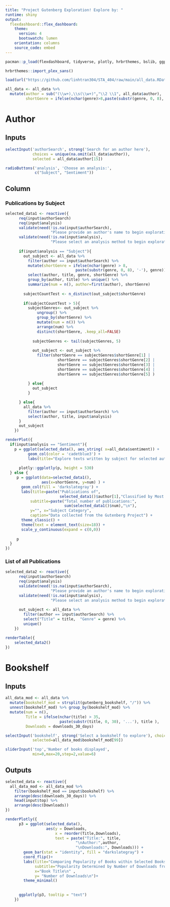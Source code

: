 ```yaml
---
title: "Project Gutenberg Exploration! Explore by: "
runtime: shiny
output: 
  flexdashboard::flex_dashboard:
    theme: 
      version: 4
      bootswatch: lumen
    orientation: columns
    source_code: embed 
---
```


```r
pacman::p_load(flexdashboard, tidyverse, plotly, hrbrthemes, bslib, ggpubr)

hrbrthemes::import_plex_sans()

load(url("https://github.com/linhtran304/STA_404/raw/main/all_data.RData"))

all_data <- all_data %>%
  mutate(author = sub("(\\w+),\\s(\\w+)","\\2 \\1", all_data$author),
         shortGenre = ifelse(nchar(genre)>8,paste(substr(genre, 0, 8), '-'), genre))
```


Author
===

Inputs {.sidebar}
-----------------------------------------------------------------------

```r
selectInput('authorSearch', strong('Search for an author here'), 
            choices = unique(na.omit(all_data$author)),
            selected = all_data$author[15])

radioButtons('analysis', 'Choose an analysis:', 
             c("Subject", "Sentiment"))
```

Column {data-width=1000}
-----------------------------------------------------------------------
### Publications by Subject 
```r
selected_data1 <- reactive({
      req(input$authorSearch)
      req(input$analysis)
      validate(need(!is.na(input$authorSearch), 
                    "Please provide an author's name to begin exploration."))
      validate(need(!is.na(input$analysis), 
                    "Please select an analysis method to begin exploration."))
      
      if(input$analysis == "Subject"){
        out_subject <- all_data %>%
          filter(author == input$authorSearch) %>%
          mutate(shortGenre = ifelse(nchar(genre) > 8, 
                               paste(substr(genre, 0, 8), '-'), genre)) %>%
          select(author, title, genre, shortGenre) %>%
          group_by(author, title) %>% unique() %>%
          summarize(num = n(), author=first(author), shortGenre)
        
        subjectCountTest <- n_distinct(out_subject$shortGenre)
        
        if(subjectCountTest > 5){
          subjectGenres<- out_subject %>% 
              ungroup() %>% 
              group_by(shortGenre) %>%
              mutate(num = n()) %>%
              arrange(num) %>%
              distinct(shortGenre, .keep_all=FALSE) 
            
            subjectGenres <- tail(subjectGenres, 5)
            
            out_subject <- out_subject %>%
              filter(shortGenre == subjectGenres$shortGenre[1] |
                       shortGenre == subjectGenres$shortGenre[2] |
                       shortGenre == subjectGenres$shortGenre[3] |
                       shortGenre == subjectGenres$shortGenre[4] |
                       shortGenre == subjectGenres$shortGenre[5] )
          
          } else{
            out_subject
          }

      } else{
        all_data %>%
          filter(author == input$authorSearch) %>%
          select(author, title, input$analysis)
      }
      out_subject
    })

renderPlot({
  if(input$analysis == "Sentiment"){
    p = ggplot(selected_data(), aes_string( x=all_data$sentiment)) + 
          geom_col(color = 'cadetblue3') + 
          labs(title="Explore texts written by subject for selected author") 
          
      plotly::ggplotly(p, height = 530)
  } else {
     p = ggplot(data=selected_data1(),
                aes(x=shortGenre, y=num) ) +
       geom_col(fill = 'darkslategray') +
       labs(title=paste("Publications of",
                        selected_data1()$author[1],"Classified by Most Popular Genres"),
           subtitle=paste("Total number of publications:",
                          sum(selected_data1()$num),"\n"), 
           y="", x="Subject Category",
           caption="Data collected from the Gutenberg Project") +
       theme_classic() + 
       theme(text = element_text(size=18)) +
       scale_y_continuous(expand = c(0,0))
     
     p
  }
})
```

### List of all Publications
```r
selected_data2 <- reactive({
      req(input$authorSearch)
      req(input$analysis)
      validate(need(!is.na(input$authorSearch), 
                    "Please provide an author's name to begin exploration."))
      validate(need(!is.na(input$analysis), 
                    "Please select an analysis method to begin exploration."))
      
      out_subject <- all_data %>%
        filter(author == input$authorSearch) %>%
        select("Title" = title,  "Genre" = genre) %>%
        unique() 
    })

renderTable({
    selected_data2()
})
```

Bookshelf
===

Inputs {.sidebar}
-----------------------------------------------------------------------
```r
all_data_mod <- all_data %>% 
  mutate(bookshelf_mod = strsplit(gutenberg_bookshelf, "/")) %>%
  unnest(bookshelf_mod) %>% group_by(bookshelf_mod) %>% 
  mutate(num = n(),
         Title = ifelse(nchar(title) > 35,
                        paste(substr(title, 0, 30), '...'), title ),
         Downloads = downloads_30_days)

selectInput('bookshelf', strong('Select a bookshelf to explore'), choices=unique(na.omit(all_data_mod$bookshelf_mod)), 
            selected=all_data_mod$bookshelf_mod[99])

sliderInput('top','Number of books displayed',
            min=0,max=20,step=2,value=6)
```

Outputs {.no-padding}
-----------------------------------------------------------------------
```r
selected_data <- reactive({
  all_data_mod <- all_data_mod %>% 
    filter(bookshelf_mod == input$bookshelf) %>% 
    arrange(desc(downloads_30_days)) %>% 
    head(input$top) %>% 
    arrange(desc(Downloads))
})

renderPlotly({
      p3 = ggplot(selected_data(),  
                  aes(y = Downloads,
                      x = reorder(Title,Downloads), 
                      text = paste("Title:", title, 
                               "\nAuthor:",author,
                               "\nDownloads:", Downloads))) +
        geom_bar(stat = "identity", fill = "darkslategray") +
        coord_flip()+
        labs(title="Comparing Popularity of Books within Selected Bookshelf",
             subtitle="Popularity Determined by Number of Downloads from Project, Guetenberg in the Past 30 Days.",
             x="Book Title\n" ,
             y= "Number of Downloads\n")+
        theme_minimal() 
      
      
      ggplotly(p3, tooltip = "text")
    }) 
```
